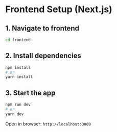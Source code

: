 # Frontend Setup (Next.js)

## 1. Navigate to frontend

```bash
cd frontend
```

## 2. Install dependencies

```bash
npm install
# or
yarn install
```

## 3. Start the app

```bash
npm run dev
# or
yarn dev
```

Open in browser: `http://localhost:3000`
